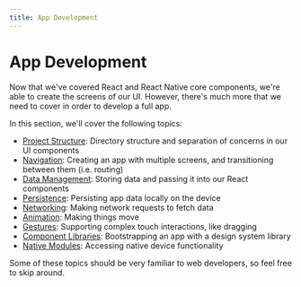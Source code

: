 ```yaml
---
title: App Development
---
```


# App Development

Now that we've covered React and React Native core components, we're able to create the screens of our UI. However, there's much more that we need to cover in order to develop a full app.

In this section, we'll cover the following topics:

- [Project Structure](/app/project_structure): Directory structure and separation of concerns in our UI components
- [Navigation](/app/navigation): Creating an app with multiple screens, and transitioning between them (i.e. routing)
- [Data Management](/app/data_management): Storing data and passing it into our React components
- [Persistence](/app/persistence): Persisting app data locally on the device
- [Networking](/app/networking): Making network requests to fetch data
- [Animation](/app/animation): Making things move
- [Gestures](/app/gestures): Supporting complex touch interactions, like dragging
- [Component Libraries](/app/component_libraries): Bootstrapping an app with a design system library
- [Native Modules](/app/native_modules): Accessing native device functionality

Some of these topics should be very familiar to web developers, so feel free to skip around.

